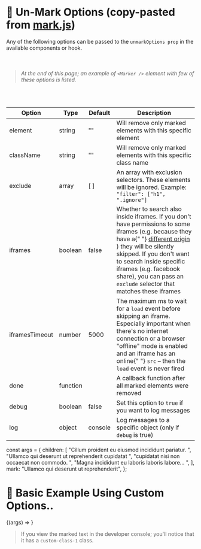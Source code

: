 
<Meta title="Options/Unmark Options" component={Marker} />

# 📑 Un-Mark Options (copy-pasted from [mark.js](https://markjs.io#unmark))

Any of the following options can be passed
to the `unmarkOptions prop` in the available components
or hook.

<br />

> ###### At the end of this page; an example of `<Marker />` element with few of these options is listed.

<br />
<table class="table table-bordered table-striped">
  <thead>
    <tr>
      <th>Option</th>
      <th>Type</th>
      <th>Default</th>
      <th>Description</th>
    </tr>
  </thead>
  <tbody>
    <tr>
      <td>element</td>
      <td>string</td>
      <td>""</td>
      <td>Will remove only marked elements with this specific element</td>
    </tr>
    <tr>
      <td>className</td>
      <td>string</td>
      <td>""</td>
      <td>Will remove only marked elements with this specific class name</td>
    </tr>
    <tr>
      <td>exclude</td>
      <td>array</td>
      <td>[ ]</td>
      <td>
        An array with exclusion selectors. These elements will be ignored.
        Example: <code>"filter": ["h1", ".ignore"]</code>
      </td>
    </tr>
    <tr>
      <td>iframes</td>
      <td>boolean</td>
      <td>false</td>
      <td>
        Whether to search also inside iframes. If you don't have permissions to
        some iframes (e.g. because they have a{" "}
        <a href="https://en.wikipedia.org/wiki/Same-origin_policy">
          different origin
        </a>
        ) they will be silently skipped. If you don't want to search inside specific
        iframes (e.g. facebook share), you can pass an <code>exclude</code> selector
        that matches these iframes
      </td>
    </tr>
    <tr>
      <td>iframesTimeout</td>
      <td>number</td>
      <td>5000</td>
      <td>
        The maximum ms to wait for a <code>load</code> event before skipping an
        iframe. Especially important when there's no internet connection or a
        browser "offline" mode is enabled and an iframe has an online{" "}
        <code>src</code> – then the <code>load</code> event is never fired
      </td>
    </tr>
    <tr>
      <td>done</td>
      <td>function</td>
      <td></td>
      <td>A callback function after all marked elements were removed</td>
    </tr>
    <tr>
      <td>debug</td>
      <td>boolean</td>
      <td>false</td>
      <td>
        Set this option to <code>true</code> if you want to log messages
      </td>
    </tr>
    <tr>
      <td>log</td>
      <td>object</td>
      <td>console</td>
      <td>
        Log messages to a specific object (only if <code>debug</code> is true)
      </td>
    </tr>
  </tbody>
</table>

const args = {
  children: [
    "Cillum proident eu eiusmod incididunt pariatur. ",
    "Ullamco qui deserunt ut reprehenderit cupidatat ",
    "cupidatat nisi non occaecat non commodo. ",
    "Magna incididunt eu laboris laboris labore... ",
  ],
  mark: "Ullamco qui deserunt ut reprehenderit",
};

# 🌟 Basic Example Using Custom Options..

<Canvas>
  <Story
    name="With Maqrk Options"
    args={{
      ...args,
      mark: "eiusmod",
      options: {
        className: "custom-class-1",
        synonyms: {
          eiusmod: "commodo",
        },
      },
    }}
  >
    {(args) => <Marker {...args} />}
  </Story>
</Canvas>

> If you view the marked text in the developer console;
> you'll notice that it has a `custom-class-1` class.
